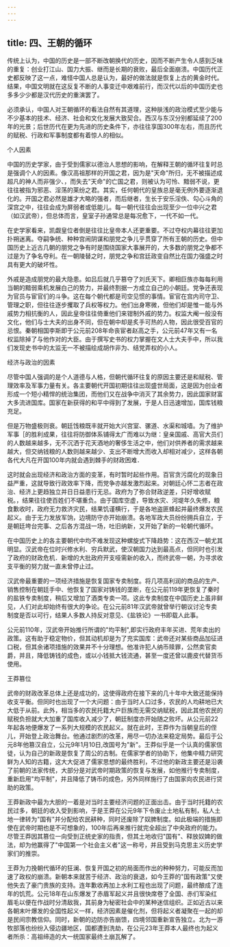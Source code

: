 ```yaml
---
---
---
```

title: 四、王朝的循环
---



传统上认为，中国的历史是一部不断改朝换代的历史，因而不断产生令人感到乏味的重复：创业打江山、国力大振、继而是长期的衰败，最后全面崩溃。中国历代正史都反映了这一点，难怪中国人总是认为，最好的做法就是恢复上古的黄金时代。结果，中国文明就在这反复不断的人事变迁中艰难前行，而汉代以后的中国历史也多多少少都是汉代历史的重演罢了。

必须承认，中国人对王朝循环的看法自然有其道理，这种肤浅的政治模式至少能与不少基本的技术、经济、社会和文化发展大致契合。西汉与东汉分别都延续了200年的光景；后世历代在更为先进的历史条件下，亦往往享国300年左右，而且历代的赋税、行政和军事制度都有着惊人的相似。

个人因素

中国的历史学家，由于受到儒家以德治人思想的影响，在解释王朝的循环往复时总是强调个人的因素。像汉高祖那样的开国之君，因为是"天命"所归，无不被描述成超凡的神人而非强少、，而失去"天命"的亡国之君，则被认为可怜、黯弱不说，更往往被指为邪恶、淫荡的莱纷之君。其实，任何朝代的皇族总是毫无例外要逐渐退化的。开国之君必然是雄才大略的强者，而后继者，生长于安乐淫佚、勾心斗角的深宫之中，往往会成为屏弱者或低能儿。每一朝代往往会出现至少一位中兴之君（如汉武帝），但总体而言，皇室子孙通常总是每况愈下，一代不如一代。

在史学家看来，凯觑皇位者倒是往往比皇帝本人还更重要。不过夺权内幕往往更加扑朔迷离。夺嗣争统、种种宫闹阴谋和朋党之争儿乎贯穿了所有王朝的历史。但中国历史上近古几朝的朋党之争有时是围绕国家大事展开的，大多数的朋党之争都不过是为了争名夺利。在一朝陵替之时，朋党之争和宫廷政变自然比在国力强盛之时具有更大的破坏性。

外戚是造成朋党的最大隐患。如吕后就几乎篡夺了刘氏天下。卿相巨族亦每每利用当朝的黯弱乘机发展白己的势力，并最终割据一方成立自己的小朝廷。党争还表现为官员与宦官们的斗争。这在每个朝代都是司空见惯的事情。宦官在宫内司守卫、管理之职，但往往逐步攫取了兵权等权力。他们出身寒微，但他们却是惟一能与外戚势力相抗衡的人，因此皇帝往往倚重他们来钳制外戚的势力。权监大阉一般没有文化，他们与士大夫的出身不同，但在朝中却是炙手可热的人物，因此很受百官的忌恨。秦朝相国李斯即于公元前208年命丧宦者赵高之手，公元前47年又有一名权监除掉了与他作对的大臣。由于撰写史书的权力掌握在文人士大夫手中，所以我们发现史书中的太监无一不被描绘成胡作非为、结党弄权的小人。

经济与政治的因素

尽管中国人强调的是个人道德与人格，但朝代循环往复的原因主要还是和赋税、管理效率及军事力量有关。各主要朝代开国初期往往出现盛世局面，这是因为创业者形成一个短小精悍的统治集团，而他们又在战争中消灭了其余势力，因此国家财富大多流进国库。国家在新获得的和平中得到了发展，于是人日迅速增加，国库钱粮充足。

但是万物盛极则衰。朝廷饯粮既丰就开始大兴宫室、骡道、水渠和城墙。为了维护军事［的胜利成果，往往将防御体系铺得太广而难以为继：皇亲国戚、高官大员们的人数越来越多，无不沉洒于花天酒地的奢侈生活之中，他们对供养者的需求越来越大，但交纳钱粮的人数则越来越少、支出不断增大而收入却相对减少，这样各朝各代大凡在开国100年内就会遇到棘手的财政困难．

这时就会出现经济和政治方面的变革，有时暂时起些作用。百官贪污腐化的现象日益严重，这就导致行政效率下降，而党争亦越发激烈起来。对朝廷心怀二志者在政治、经济上更趋独立并日日益患行无忌。政府为了弥合财政逆差，只好增收赋税。，结果往往使百姓们不堪重负。由于国库空虚，导致水灾、河堤年久失修，粮食歉收时，政府无力救济灾民，结果饥谨横行，于是各地盗匪蜂起并最终爆发农民起义。由于无力发放军饷，边境防守亦开始崩溃。各地军政大员纷纷拥兵自立，于是朝廷垮台完事、之后各方混战一场，吐旧纳新，又开始了新的一轮朝代循环。

在中国历史上的各主要朝代中均不难发现这种螺旋式下降趋势：这在西汉一朝尤其明显。汉武帝在位时兴修水利、穷兵默武，使汉朝国力达到最高点，但同时也引发了政府的财政危机．新增的大批政府开支哑需新的收入，而终武帝一朝，为寻求收支平衡的努力就一直未曾停止过。

汉武帝最重要的一项经济措施是恢复国家专卖制度。将几项高利润的商品的生产、销售控制在朝廷手中、他恢复了国家对铸钱的垄断，在公元前119年更恢复了秦时的盐铁专卖制度，稍后又增加了酒类专卖一项。这此专卖制度在中国历史上虽非鲜见，人们对此却始终有很大的争论。在公元前81年汉武帝就曾举行朝议讨沦专卖制度是否以可行，结果人多数人持反对意见、《盐铁论》一书即载人此事。



公元前110年，汉武帝开始推行所谓的"均平制",即实行政府丰年买进、荒年卖出的政策。这有助于稳定物价，但其动机却是为了充实国库：武帝还对某些商品加征进口税，但其余诸项措施的效果井不十分理想。他准许犯人纳币赎罪，公然卖官卖爵，并且，降低铸钱的成色，或以小钱抵大钱流通，甚至一度还曾以鹿皮代替货币使用。

王莽篡位

武帝的财政改革总体上还是成功的，这使得政府在接下来的几十年中大致还能保持收支平衡。但同时也出现了一个大问题：由于当时人口过多，农民的人均耕地已大大低于从前。此外，相当多的农民托籍大户巨族而无需交纳赋税，因此其他农民的赋税负担就大大加重了国库收入减少了，朝廷制度亦开始随之败坏。从公元前22年起各地便爆发了一系列大规模的农民起义。就在此时，王莽作为当朝皇后的侄儿，开始登上政治舞台。他通过剧烈的改革，用尽一切办法来稳定局势。最后于公元8年他篡汉自立，公元9年1月10日,改国号为"新"。王莽似乎是一个认真的儒家信徒，认为自己的新政是恢复了周公的古制。在儒家学者的协助下，他集中精力研究鲜为人知的古籍，这大大促进了儒家思想的最终胜利，不过他的新政主要还是沿袭了前朝的法家传统，大部分是对武帝时期政策的恢复与发展，如他推行专卖制度，重新启用"均平制"，并且降低了铸币的成色，另外同样施行了由国家向农民进行贷助的政策。

王莽新政中最为大胆的一着是对当时主要经济问题的正面出击。由于当时托籍的农民过多，朝廷的收入受到影响，于是王莽在公元9年下令废止土地私有制，私人土地一律转为"国有"并分配给农民耕种，同时还废除了奴脾制度。如此极端的措施即使在武帝时期也是不可想象的，100年后再来推行就完全超出了中央政府的能力。尽管王莽因其篡位一向受到正统史家的指责，但其土地收归"国有"、释放奴婢的做法，却为他赢得了"中国第一个社会主义者"这一称号，并且受到马克思主义历史学家们的推崇。

王莽为力挽朝代循环的狂澜、恢复开国之初的局面而作出的种种努力，可能反而加速了政权的崩溃。新朝本来就苦于经济、政治的衰退，如今王莽的"国有政策"又使他失去了豪门贵族的支持。连年歉收再加上水利工程也出现了问题，最终酿成了连年的饥荒。公元18年在山东爆发了赤眉军起义并且很快席卷了全国、赤们军染红眉毛以便在作战时分清敌我，其前身为秘密社会中的某种迷信组织。正如近古以来各朝末叶爆发的全国性起义一样，经济因素是催化剂，但将起义者凝聚在一起的却是民间宗教信仰。同时，新朝的边防亦告崩馈，四境邻国重新宣告独立。北为一游牧部落也纷纷入侵边疆地区，国都遭到洗劫，在公元23年王莽本人最终也为起义者所杀：高祖缔造的大一统国家最终土崩瓦解了。